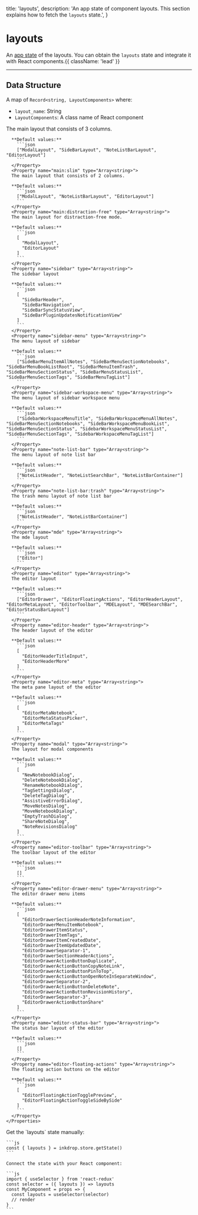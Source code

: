   title: 'layouts',
  description: 'An app state of component layouts. This section explains how to fetch the `layouts` state.',
}

# layouts

An [app state](/guides/flux-architecture) of the layouts.
You can obtain the `layouts` state and integrate it with React components.{{ className: 'lead' }}


---

## Data Structure
A map of `Record<string, LayoutComponents>` where:

- `layout_name`: String
- `LayoutComponents`: A class name of React component

<Row>
  <Col>
    <Properties>
      <Property name="main:full" type="Array<string>">
      The main layout that consists of 3 columns.

      **Default values:**
        ```json
        ["ModalLayout", "SideBarLayout", "NoteListBarLayout", "EditorLayout"]
        ```
      </Property>
      <Property name="main:slim" type="Array<string>">
      The main layout that consists of 2 columns.

      **Default values:**
        ```json
        ["ModalLayout", "NoteListBarLayout", "EditorLayout"]
        ```
      </Property>
      <Property name="main:distraction-free" type="Array<string>">
      The main layout for distraction-free mode.

      **Default values:**
        ```json
        [
          "ModalLayout",
          "EditorLayout"
        ]
        ```
      </Property>
      <Property name="sidebar" type="Array<string>">
      The sidebar layout

      **Default values:**
        ```json
        [
          "SideBarHeader",
          "SideBarNavigation",
          "SideBarSyncStatusView",
          "SideBarPluginUpdatesNotificationView"
        ]
        ```
      </Property>
      <Property name="sidebar-menu" type="Array<string>">
      The menu layout of sidebar

      **Default values:**
        ```json
        ["SideBarMenuItemAllNotes", "SideBarMenuSectionNotebooks", "SideBarMenuBookListRoot", "SideBarMenuItemTrash", "SideBarMenuSectionStatus", "SideBarMenuStatusList", "SideBarMenuSectionTags", "SideBarMenuTagList"]
        ```
      </Property>
      <Property name="sidebar-workspace-menu" type="Array<string>">
      The menu layout of sidebar workspace menu

      **Default values:**
        ```json
        ["SidebarWorkspaceMenuTitle", "SideBarWorkspaceMenuAllNotes", "SideBarMenuSectionNotebooks", "SideBarWorkspaceMenuBookList", "SideBarMenuSectionStatus", "SidebarWorkspaceMenuStatusList", "SideBarMenuSectionTags", "SidebarWorkspaceMenuTagList"]
        ```
      </Property>
      <Property name="note-list-bar" type="Array<string>">
      The menu layout of note list bar

      **Default values:**
        ```json
        ["NoteListHeader", "NoteListSearchBar", "NoteListBarContainer"]
        ```
      </Property>
      <Property name="note-list-bar:trash" type="Array<string>">
      The trash menu layout of note list bar

      **Default values:**
        ```json
        ["NoteListHeader", "NoteListBarContainer"]
        ```
      </Property>
      <Property name="mde" type="Array<string>">
      The mde layout

      **Default values:**
        ```json
        ["Editor"]
        ```
      </Property>
      <Property name="editor" type="Array<string>">
      The editor layout

      **Default values:**
        ```json
        ["EditorDrawer", "EditorFloatingActions", "EditorHeaderLayout", "EditorMetaLayout", "EditorToolbar", "MDELayout", "MDESearchBar", "EditorStatusBarLayout"]
        ```
      </Property>
      <Property name="editor-header" type="Array<string>">
      The header layout of the editor

      **Default values:**
        ```json
        [
          "EditorHeaderTitleInput",
          "EditorHeaderMore"
        ]
        ```
      </Property>
      <Property name="editor-meta" type="Array<string>">
      The meta pane layout of the editor

      **Default values:**
        ```json
        [
          "EditorMetaNotebook",
          "EditorMetaStatusPicker",
          "EditorMetaTags"
        ]
        ```
      </Property>
      <Property name="modal" type="Array<string>">
      The layout for modal components

      **Default values:**
        ```json
        [
          "NewNotebookDialog",
          "DeleteNotebookDialog",
          "RenameNotebookDialog",
          "TagSettingsDialog",
          "DeleteTagDialog",
          "AssistiveErrorDialog",
          "MoveNotesDialog",
          "MoveNotebookDialog",
          "EmptyTrashDialog",
          "ShareNoteDialog",
          "NoteRevisionsDialog"
        ]
        ```
      </Property>
      <Property name="editor-toolbar" type="Array<string>">
      The toolbar layout of the editor

      **Default values:**
        ```json
        []
        ```
      </Property>
      <Property name="editor-drawer-menu" type="Array<string>">
      The editor drawer menu items

      **Default values:**
        ```json
        [
          "EditorDrawerSectionHeaderNoteInformation",
          "EditorDrawerMenuItemNotebook",
          "EditorDrawerItemStatus",
          "EditorDrawerItemTags",
          "EditorDrawerItemCreatedDate",
          "EditorDrawerItemUpdatedDate",
          "EditorDrawerSeparator-1",
          "EditorDrawerSectionHeaderActions",
          "EditorDrawerActionButtonDuplicate",
          "EditorDrawerActionButtonCopyNoteLink",
          "EditorDrawerActionButtonPinToTop",
          "EditorDrawerActionButtonOpenNoteInSeparateWindow",
          "EditorDrawerSeparator-2",
          "EditorDrawerActionButtonDeleteNote",
          "EditorDrawerActionButtonRevisionHistory",
          "EditorDrawerSeparator-3",
          "EditorDrawerActionButtonShare"
        ]
        ```
      </Property>
      <Property name="editor-status-bar" type="Array<string>">
      The status bar layout of the editor

      **Default values:**
        ```json
        []
        ```
      </Property>
      <Property name="editor-floating-actions" type="Array<string>">
      The floating action buttons on the editor

      **Default values:**
        ```json
        [
          "EditorFloatingActionTogglePreview",
          "EditorFloatingActionToggleSideBySide"
        ]
        ```
      </Property>
    </Properties>
  </Col>
  <Col sticky>
    Get the `layouts` state manually:

    ```js
    const { layouts } = inkdrop.store.getState()
    ```

    Connect the state with your React component:

    ```js
    import { useSelector } from 'react-redux'
    const selector = ({ layouts }) => layouts
    const MyComponent = props => {
      const layouts = useSelector(selector)
      // render
    }
    ```
  </Col>
</Row>
